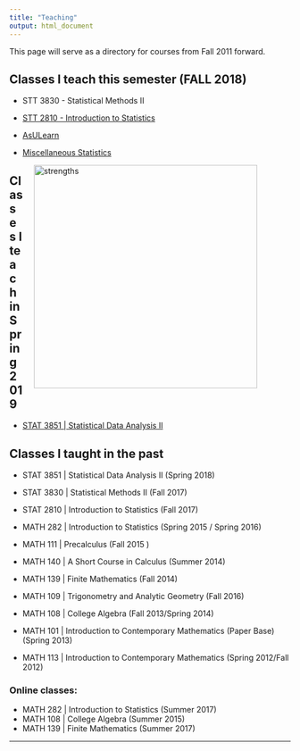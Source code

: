 ```yaml
---
title: "Teaching"
output: html_document
---
```


<i class="glyphicon glyphicon-star"></i> This page will serve as a directory for courses from Fall 2011 forward. <i class="glyphicon glyphicon-thumbs-up"></i>


## Classes I teach this semester (FALL 2018)

* STT 3830  - Statistical Methods II 
* [STT 2810 - Introduction to Statistics](https://www.pearsonmylabandmastering.com/northamerica/)

* [AsULearn](https://asulearn.appstate.edu/)
* [Miscellaneous Statistics](https://alanarnholt.github.io/GeneralStatistics/)

<figure>
<img src="./images/strengths.png" alt="strengths" align="right" hspace="20" style="width:400px;height:400px;">
</figure>

## Classes I teach  in Spring 2019 
* [STAT 3851 | Statistical Data Analysis II](https://mathr.math.appstate.edu/s/cbc31152f9d3a837703a1/files/git_repositories/STT3851ClassRepo/Assignments/AssignmentsSTT3851Spring2018.html) 

## Classes I taught in the past
* STAT 3851 | Statistical Data Analysis II (Spring 2018)
* STAT 3830 | Statistical Methods II  (Fall 2017)
* STAT 2810 | Introduction to Statistics (Fall 2017)
* MATH 282 | Introduction to Statistics  (Spring 2015 / Spring 2016)
* MATH 111 | Precalculus   (Fall 2015 )
* MATH 140 | A Short Course in Calculus  (Summer 2014)
* MATH 139 | Finite Mathematics  (Fall 2014)
* MATH 109 | Trigonometry and Analytic Geometry (Fall 2016)
* MATH 108 | College Algebra  (Fall 2013/Spring 2014)

* MATH 101 | Introduction to Contemporary Mathematics (Paper Base)  (Spring 2013)
* MATH 113 | Introduction to Contemporary Mathematics (Spring 2012/Fall 2012)

### Online classes:
* MATH 282 | Introduction to Statistics (Summer 2017)
* MATH 108 | College Algebra  (Summer 2015)
* MATH 139 | Finite Mathematics  (Summer 2017)

* * *